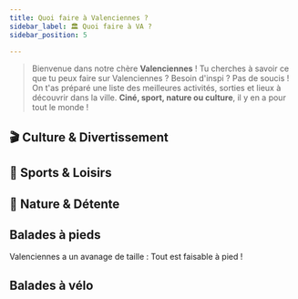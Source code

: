 ```yaml
---
title: Quoi faire à Valenciennes ?
sidebar_label: 🏛️ Quoi faire à VA ?
sidebar_position: 5

---
```


> Bienvenue dans notre chère **Valenciennes** ! Tu cherches à savoir ce que tu peux faire sur Valenciennes ? Besoin d'inspi ? Pas de soucis ! On t'as préparé une liste des meilleures activités, sorties et lieux à découvrir dans la ville. **Ciné, sport, nature ou culture**, il y en a pour tout le monde !


## 🎬 Culture & Divertissement


<PlaceCard
  place_name="Cinéma Pathé Valenciennes"
  place_city="Valenciennes"
  place_description="Le cinéma se trouve juste en face de l'arrêt de tram Vosges. Séances en tarif étudiant à partir de 10,50€ ou 5€ si les places sont réservées via la Billetterie de l'UPHF !"
  place_photo_link="/img/valenciennes/lieux/pathe_valenciennes.webp"
  place_website_link="https://www.pathe.fr/cinemas/cinema-pathe-valenciennes/"
  place_maps_link="https://maps.app.goo.gl/AKpo6x4QnwQzTa5a8"
  place_price_range="5-11 €"
/>

<PlaceCard
    place_name="Musée des Beaux-Arts"
    place_city="Valenciennes"
    place_description="Collections et expositions temporaires"
    place_photo_link="/img/valenciennes/lieux/musee.webp"
    place_website_link="https://musee.valenciennes.fr/"
    place_maps_link="https://maps.app.goo.gl/Xv5AeqZgkYE1pR5Z9"
    place_price_range="Fermé pour rénovation"
/>

<PlaceCard
    place_name="Le Phénix - Scène Nationale"
    place_city="Valenciennes"
    place_description="Théâtre, danse, musique, opéra et spectacles vivants."
    place_photo_link="/img/valenciennes/lieux/phenix.webp"
    place_website_link="https://www.lephenix.fr/"
    place_maps_link="https://maps.app.goo.gl/ESkCat2DJy56dfV48"
    place_price_range="8 € et +"
/>



## 🏒 Sports & Loisirs
<PlaceCard
  place_name="Patinoire Valigloo"
  place_city="Marly"
  place_description="Patinage libre, hockey, cours de patinage... Tarif étudiant : 4,90€ (sans patins), 8,30€ (avec patins) - 4€ (patins compris) en passant par la Billetterie UPHF."
  place_photo_link="/img/valenciennes/lieux/patinoire-valigloo.webp"
  place_website_link="https://www.patinoire-valigloo.fr/"
  place_maps_link="https://maps.app.goo.gl/Bkh37DxVRLaJmSMP8"
  place_price_range="4-8,30 €"
/>

<PlaceCard
  place_name="Stade du Hainaut - VAFC"
  place_address="Avenue des Sports"
  place_city="59300 Valenciennes"
  place_description="Stade de 25 000 places, équipe Valenciennes FC (N1). Tarifs réduits sur certains matchs avec le BDE"
  place_photo_link="/img/valenciennes/lieux/stade-du-hainaut.webp"
  place_website_link="https://www.va-fc.com/"
  place_maps_link="https://maps.app.goo.gl/epWmRiDoNutTfANz9"
  place_price_range="8 € et +"
/>

<PlaceCard
    place_name="Centre Aquatique Nungesser"
    place_city="Valenciennes"
    place_description="Piscines, toboggans, espace bien-être et activités aquatiques. Tarif étudiant disponible avec l'UPHF"
    place_photo_link="/img/valenciennes/lieux/piscine-nungesser.webp"
    place_website_link="https://centreaquatiquenungesser.fr/"
    place_maps_link="https://maps.app.goo.gl/tVXefPzW8pJhpoWeA"
    place_price_range="5-15 €"
/>

## 🌳 Nature & Détente

<PlaceCard
  place_name="Étang du Vignoble"
  place_city="Valenciennes"
  place_description="40 hectares d'espaces verts et plans d'eau. Activités : jogging, pique-nique, pédalo, pêche. Accès gratuit toute l'année. 3 circuits de 1 à 5 km. Permis de pêche journalier disponible sur site."
  place_photo_link="/img/valenciennes/lieux/etang-du-vignoble.webp"
  place_maps_link="https://maps.app.goo.gl/1hbWiPK6fXdC8Jpt6"
/>

<PlaceCard
  place_name="Parc de la Rhônelle"
  place_city="Valenciennes"
  place_description="12 hectares, vestiges des remparts, sculptures contemporaines, jardins à la française, aires de jeux et terrains de sport. Attractions : Musée des Beaux-Arts à proximité, sculptures en plein air, jardins à la française, aire de jeux et terrains de sport."
  place_photo_link="/img/valenciennes/lieux/parc-de-la-rhonelle.webp"
  place_maps_link="https://maps.app.goo.gl/YC6FzXvkg3wEY8T79"
/>

<PlaceCard
  place_name="Parc de la Citadelle"
  place_city="Valenciennes"
  place_description="Ancienne citadelle du 17e siècle. Promenade historique, sport, détente. Équipements sportifs : terrains de football et basketball, piste de course à pied, aires de fitness en plein air, skate park."
  place_photo_link="/img/valenciennes/lieux/parc-citadelle-valenciennes.webp"
  place_maps_link="https://maps.app.goo.gl/Ab1Mba76DY48LwZ49"
/>



## Balades à pieds

Valenciennes a un avanage de taille : Tout est faisable à pied !


## Balades à vélo
